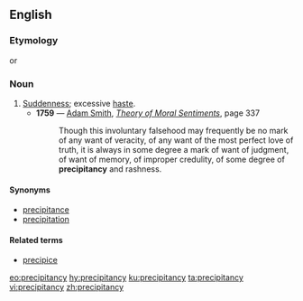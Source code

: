 ==English==

===Etymology===
{{suffix|precipitance|y|lang=en}} or {{suffix|precipitant|cy|lang=en}}

===Noun===
{{en-noun|precipitancies}}

# [[suddenness|Suddenness]]; excessive [[haste]].
#* '''1759''' — [[w:Adam Smith|Adam Smith]], ''[http://oll.libertyfund.org/index.php?option=com_staticxt&staticfile=show.php%3Ftitle=192&Itemid=28 Theory of Moral Sentiments]'', page 337
#*: Though this involuntary falsehood may frequently be no mark of any want of veracity, of any want of the most perfect love of truth, it is always in some degree a mark of want of judgment, of want of memory, of improper credulity, of some degree of '''precipitancy''' and rashness.

====Synonyms====
* [[precipitance]]
* [[precipitation]]

====Related terms====
* [[precipice]]

[[eo:precipitancy]]
[[hy:precipitancy]]
[[ku:precipitancy]]
[[ta:precipitancy]]
[[vi:precipitancy]]
[[zh:precipitancy]]